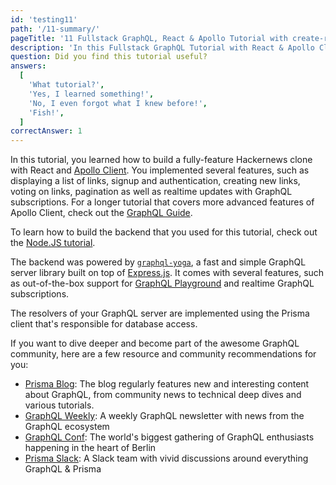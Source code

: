 ```yaml
---
id: 'testing11'
path: '/11-summary/'
pageTitle: '11 Fullstack GraphQL, React & Apollo Tutorial with create-react-app'
description: 'In this Fullstack GraphQL Tutorial with React & Apollo Client you learned how to build a production-ready Hackernews clone using create-react-app & Prisma.'
question: Did you find this tutorial useful?
answers:
  [
    'What tutorial?',
    'Yes, I learned something!',
    'No, I even forgot what I knew before!',
    'Fish!',
  ]
correctAnswer: 1
---
```


In this tutorial, you learned how to build a fully-feature Hackernews clone with
React and [Apollo Client](https://www.apollographql.com/docs/react/).
You implemented several features, such as displaying a list of links,
signup and authentication, creating new links, voting on links, pagination
as well as realtime updates with GraphQL subscriptions. For a longer
tutorial that covers more advanced features of Apollo Client, check out
the [GraphQL Guide](https://graphql.guide/).

To learn how to build the backend that you used for this tutorial, check out
the [Node.JS tutorial](https://www.howtographql.com/graphql-js/0-introduction/).

The backend was powered by [`graphql-yoga`](https://github.com/prisma/graphql-yoga),
a fast and simple GraphQL server library built on top of [Express.js](https://expressjs.com/).
It comes with several features, such as out-of-the-box support for
[GraphQL Playground](https://github.com/prisma/graphql-playground)
and realtime GraphQL subscriptions.

The resolvers of your GraphQL server are implemented using the Prisma client
that's responsible for database access.

If you want to dive deeper and become part of the awesome GraphQL community,
here are a few resource and community recommendations for you:

- [Prisma Blog](https://prisma.io/blog): The blog regularly features new and
  interesting content about GraphQL, from community news to technical deep dives
  and various tutorials.
- [GraphQL Weekly](https://graphqlweekly.com): A weekly GraphQL newsletter with
  news from the GraphQL ecosystem
- [GraphQL Conf](https://www.graphqlconf.org): The world's biggest gathering of
  GraphQL enthusiasts happening in the heart of Berlin
- [Prisma Slack](https://slack.prisma.io): A Slack team with vivid discussions
  around everything GraphQL & Prisma
